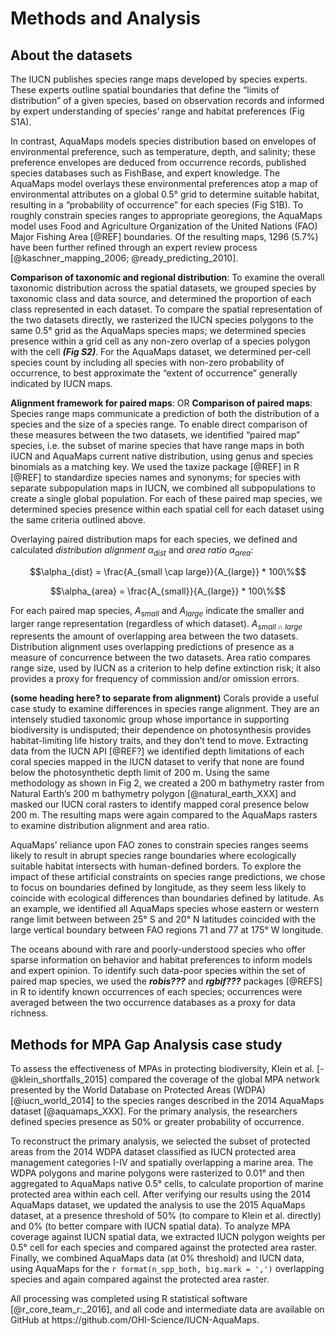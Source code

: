 
# Methods and Analysis

## About the datasets

The IUCN publishes species range maps developed by species experts.  These experts outline spatial boundaries that define the "limits of distribution" of a given species, based on observation records and informed by expert understanding of species' range and habitat preferences (Fig S1A).  <!--The result is essentially an extent of occurrence (EOO) map for the species-->

In contrast, AquaMaps models species distribution based on envelopes of environmental preference, such as temperature, depth, and salinity; these preference envelopes are deduced from occurrence records, published species databases such as FishBase, and expert knowledge.  The AquaMaps model overlays these environmental preferences atop a map of environmental attributes on a global 0.5° grid to determine suitable habitat, resulting in a "probability of occurrence" for each species (Fig S1B).  To roughly constrain species ranges to appropriate georegions, the AquaMaps model uses Food and Agriculture Organization of the United Nations (FAO) Major Fishing Area [@REF] boundaries.  Of the resulting maps, 1296 (5.7%) have been further refined through an expert review process [@kaschner_mapping_2006; @ready_predicting_2010].  

<!--In addition to these methodological differences, the two datasets also differ in intent.  IUCN maps essentially communicate the extent of occurrence (EOO) while AquaMaps uses suitable habitat as an indicator of probability of occurrence, -->

<!--
___OMIT: Studies using AquaMaps data frequently define "presence" by applying a probability threshold, e.g., previously, the Ocean Health Index defined presence as 40% or greater probability of occurrence [@halpern_index_2012; @halpern_patterns_2015].  In the 2016 OHI assessment, the presence threshold was eliminated, to better approximate the "extent of occurrence" generally indicated by IUCN maps, since the two datasets are used together.___
-->

__Comparison of taxonomic and regional distribution__:
To examine the overall taxonomic distribution across the spatial datasets, we grouped species by taxonomic class and data source, and determined the proportion of each class represented in each dataset.  To compare the spatial representation of the two datasets directly, we rasterized the IUCN species polygons to the same 0.5° grid as the AquaMaps species maps; we determined species presence within a grid cell as any non-zero overlap of a species polygon with the cell  ___(Fig S2)___.  For the AquaMaps dataset, we determined per-cell species count by including all species with non-zero probability of occurrence, to best approximate the "extent of occurrence" generally indicated by IUCN maps.

__Alignment framework for paired maps__: OR __Comparison of paired maps__:
Species range maps communicate a prediction of both the distribution of a species and the size of a species range.  To enable direct comparison of these measures between the two datasets, we identified "paired map" species, i.e. the subset of marine species that have range maps in both IUCN and AquaMaps current native distribution, using genus and species binomials as a matching key.  We used the taxize package [@REF] in R [@REF] to standardize species names and synonyms; for species with separate subpopulation maps in IUCN, we combined all subpopulations to create a single global population.   For each of these paired map species, we determined species presence within each spatial cell for each dataset using the same criteria outlined above.

Overlaying paired distribution maps for each species, we defined and calculated _distribution alignment_ $\alpha_{dist}$ and _area ratio_ $\alpha_{area}$:

$$\alpha_{dist} = \frac{A_{small \cap large}}{A_{large}} * 100\%$$

$$\alpha_{area} = \frac{A_{small}}{A_{large}} * 100\%$$

For each paired map species, $A_{small}$ and $A_{large}$ indicate the smaller and larger range representation (regardless of which dataset).  $A_{small \cap large}$ represents the amount of overlapping area between the two datasets.  Distribution alignment uses overlapping predictions of presence as a measure of concurrence between the two datasets.  Area ratio compares range size, used by IUCN as a criterion to help define extinction risk; it also provides a proxy for frequency of commission and/or omission errors.

__(some heading here? to separate from alignment)__
Corals provide a useful case study to examine differences in species range alignment.  They are an intensely studied taxonomic group whose importance in supporting biodiversity is undisputed; their dependence on photosynthesis provides habitat-limiting life history traits, and they don't tend to move.  Extracting data from the IUCN API [@REF?] we identified depth limitations of each coral species mapped in the IUCN dataset to verify that none are found below the photosynthetic depth limit of 200 m.  Using the same methodology as shown in Fig 2, we created a 200 m bathymetry raster from Natural Earth's 200 m bathymetry polygon [@natural_earth_XXX] and masked our IUCN coral rasters to identify mapped coral presence below 200 m.  The resulting maps were again compared to the AquaMaps rasters to examine distribution alignment and area ratio.

AquaMaps' reliance upon FAO zones to constrain species ranges seems likely to result in abrupt species range boundaries where ecologically suitable habitat intersects with human-defined borders.  To explore the impact of these artificial constraints on species range predictions, we chose to focus on boundaries defined by longitude, as they seem less likely to coincide with ecological differences than boundaries defined by latitude.  As an example, we identified all AquaMaps species whose eastern or western range limit between between 25° S and 20° N latitudes coincided with the large vertical boundary between FAO regions 71 and 77 at 175° W longitude.

The oceans abound with rare and poorly-understood species who offer sparse information on behavior and habitat preferences to inform models and expert opinion.  To identify such data-poor species within the set of paired map species, we used the ___robis???___ and ___rgbif???___ packages [@REFS] in R to identify known occurrences of each species; occurrences were averaged between the two occurrence databases as a proxy for data richness.

<!--

## Methods for Ocean Health Index (OHI) case study

The global Ocean Health Index (OHI) [@halpern_index_2012; @halpern_patterns_2015], a composite index comprising ten sustainable benefits provided by a healthy ocean, uses species spatial distribution data to calculate biodiversity status for each of the world's 221 exclusive economic zones. 

The Species component of the OHI Biodiversity goal (abbreviated as SPP) uses IUCN Red List extinction risk as a proxy for a species' health.  Each species is assigned a risk score based on IUCN Red List extinction risk category, from Least Concern (0.0) to Extinct (1.0) (Data Deficient and unassessed species are excluded).  Species range is determined from its IUCN range map, where available, or its AquaMaps range map if an IUCN map is unavailable.  For each assessed OHI region, an area-weighted mean extinction risk across all species is calculated, and rescaled to calculate a status score from 0 (mean extinction risk = 0.75) to 100 (mean extinction risk = 0) [@halpern_index_2012; @halpern_patterns_2015].

_To highlight the differences in the datasets, we recalculated the OHI SPP status values using only one complete dataset at a time, and compared to the values resulting from the combined datasets.  For the AquaMaps dataset, we used a "probability of occurrence" threshold of 0% to determine presence, to align with the OHI 2016 assessment._  

-->

## Methods for MPA Gap Analysis case study
To assess the effectiveness of MPAs in protecting biodiversity, Klein et al. [-@klein_shortfalls_2015] compared the coverage of the global MPA network presented by the World Database on Protected Areas (WDPA) [@iucn_world_2014] to the species ranges described in the 2014 AquaMaps dataset [@aquamaps_XXX].  For the primary analysis, the researchers defined species presence as 50% or greater probability of occurrence.

To reconstruct the primary analysis, we selected the subset of protected areas from the 2014 WDPA dataset classified as IUCN protected area management categories I-IV and spatially overlapping a marine area. The WDPA polygons and marine polygons were rasterized to 0.01° and then aggregated to AquaMaps native 0.5° cells, to calculate proportion of marine protected area within each cell.  After verifying our results using the 2014 AquaMaps dataset, we updated the analysis to use the 2015 AquaMaps dataset, at a presence threshold of 50% (to compare to Klein et al. directly) and 0% (to better compare with IUCN spatial data).  To analyze MPA coverage against IUCN spatial data, we extracted IUCN polygon weights per 0.5° cell for each species and compared against the protected area raster.  Finally, we combined AquaMaps data (at 0% threshold) and IUCN data, using AquaMaps for the `r format(n_spp_both, big.mark = ',')` overlapping species and again compared against the protected area raster.

All processing was completed using R statistical software [@r_core_team_r:_2016], and all code and intermediate data are available on GitHub at https://github.com/OHI-Science/IUCN-AquaMaps.